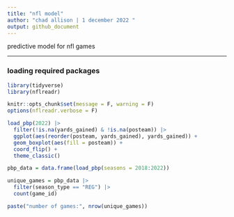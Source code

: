 ---
title: "nfl model"
author: "chad allison | 1 december 2022 "
output: github_document
---

predictive model for nfl games

___

### loading required packages

```{r message = F, warning = F}
library(tidyverse)
library(nflreadr)

knitr::opts_chunk$set(message = F, warning = F)
options(nflreadr.verbose = F)
```

```{r message = F}
load_pbp(2022) |>
  filter(!is.na(yards_gained) & !is.na(posteam)) |>
  ggplot(aes(reorder(posteam, yards_gained), yards_gained)) +
  geom_boxplot(aes(fill = posteam)) +
  coord_flip() +
  theme_classic()
```

```{r message = F}
pbp_data = data.frame(load_pbp(seasons = 2018:2022))
```

```{r}
unique_games = pbp_data |>
  filter(season_type == "REG") |>
  count(game_id)

paste("number of games:", nrow(unique_games))
```











